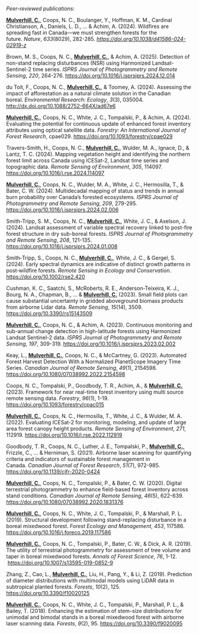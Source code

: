*Peer-reviewed publications:*

[**Mulverhill, C.**]{.underline}, Coops, N. C., Boulanger, Y., Hoffman, K. M., Cardinal Christianson, A., Daniels, L. D., ... & Achim, A. (2024). Wildfires are spreading fast in Canada—we must strengthen forests for the future. *Nature*, *633*(8029), 282-285. [*https://doi.org/10.1038/d41586-024-02919-z*](https://doi.org/10.1038/d41586-024-02919-z)

Brown, M. S., Coops, N. C., [**Mulverhill, C.**]{.underline}, & Achim, A. (2025). Detection of non-stand replacing disturbances (NSR) using Harmonized Landsat-Sentinel-2 time series. *ISPRS Journal of Photogrammetry and Remote Sensing*, *220*, 264-276. <https://doi.org/10.1016/j.isprsjprs.2024.12.014>

du Toit, F., Coops, N. C., [**Mulverhill, C.**]{.underline}, & Toomey, A. (2024). Assessing the impact of afforestation as a natural climate solution in the Canadian boreal. *Environmental Research: Ecology*, *3*(3), 035004. <http://dx.doi.org/10.1088/2752-664X/ad67e6>

[**Mulverhill, C.**]{.underline}, Coops, N. C., White, J. C., Tompalski, P., & Achim, A. (2024). Evaluating the potential for continuous update of enhanced forest inventory attributes using optical satellite data. *Forestry: An International Journal of Forest Research*, cpae029. <https://doi.org/10.1093/forestry/cpae029>

Travers-Smith, H., Coops, N. C., [**Mulverhill, C.**]{.underline}, Wulder, M. A., Ignace, D., & Lantz, T. C. (2024). Mapping vegetation height and identifying the northern forest limit across Canada using ICESat-2, Landsat time series and topographic data. *Remote Sensing of Environment*, *305*, 114097. <https://doi.org/10.1016/j.rse.2024.114097>

[**Mulverhill, C.**]{.underline}, Coops, N. C., Wulder, M. A., White, J. C., Hermosilla, T., & Bater, C. W. (2024). Multidecadal mapping of status and trends in annual burn probability over Canada’s forested ecosystems. *ISPRS Journal of Photogrammetry and Remote Sensing*, *209*, 279-295. <https://doi.org/10.1016/j.isprsjprs.2024.02.006>

Smith-Tripp, S. M., Coops, N. C., [**Mulverhill, C.**]{.underline}, White, J. C., & Axelson, J. (2024). Landsat assessment of variable spectral recovery linked to post-fire forest structure in dry sub-boreal forests. *ISPRS Journal of Photogrammetry and Remote Sensing*, *208*, 121-135. <https://doi.org/10.1016/j.isprsjprs.2024.01.008>

Smith‐Tripp, S., Coops, N. C., [**Mulverhill, C.**]{.underline}, White, J. C., & Gergel, S. (2024). Early spectral dynamics are indicative of distinct growth patterns in post‐wildfire forests. *Remote Sensing in Ecology and Conservation*. <https://doi.org/10.1002/rse2.420>

Cushman, K. C., Saatchi, S., McRoberts, R. E., Anderson-Teixeira, K. J., Bourg, N. A., Chapman, B., ... & [**Mulverhill, C.**]{.underline} (2023). Small field plots can cause substantial uncertainty in gridded aboveground biomass products from airborne Lidar data. *Remote Sensing*, *15*(14), 3509. <https://doi.org/10.3390/rs15143509>

[**Mulverhill, C.**]{.underline}, Coops, N. C., & Achim, A. (2023). Continuous monitoring and sub-annual change detection in high-latitude forests using Harmonized Landsat Sentinel-2 data. *ISPRS Journal of Photogrammetry and Remote Sensing*, *197*, 309-319. <https://doi.org/10.1016/j.isprsjprs.2023.02.002>

Keay, L., [**Mulverhill, C.**]{.underline}, Coops, N. C., & McCartney, G. (2023). Automated Forest Harvest Detection With a Normalized PlanetScope Imagery Time Series. *Canadian Journal of Remote Sensing*, *49*(1), 2154598. <https://doi.org/10.1080/07038992.2022.2154598>

Coops, N. C., Tompalski, P., Goodbody, T. R., Achim, A., & [**Mulverhill, C.**]{.underline} (2023). Framework for near real-time forest inventory using multi source remote sensing data. *Forestry*, *96*(1), 1-19. <https://doi.org/10.1093/forestry/cpac015>

[**Mulverhill, C.**]{.underline}, Coops, N. C., Hermosilla, T., White, J. C., & Wulder, M. A. (2022). Evaluating ICESat-2 for monitoring, modeling, and update of large area forest canopy height products. *Remote Sensing of Environment*, *271*, 112919. <https://doi.org/10.1016/j.rse.2022.112919>

Goodbody, T. R., Coops, N. C., Luther, J. E., Tompalski, P., [**Mulverhill, C.**]{.underline}, Frizzle, C., ... & Herniman, S. (2021). Airborne laser scanning for quantifying criteria and indicators of sustainable forest management in Canada. *Canadian Journal of Forest Research*, *51*(7), 972-985. <https://doi.org/10.1139/cjfr-2020-0424>

[**Mulverhill, C.**]{.underline}, Coops, N. C., Tompalski, P., & Bater, C. W. (2020). Digital terrestrial photogrammetry to enhance field-based forest inventory across stand conditions. *Canadian Journal of Remote Sensing*, *46*(5), 622-639. <https://doi.org/10.1080/07038992.2020.1831376>

[**Mulverhill, C.**]{.underline}, Coops, N. C., White, J. C., Tompalski, P., & Marshall, P. L. (2019). Structural development following stand-replacing disturbance in a boreal mixedwood forest. *Forest Ecology and Management*, *453*, 117586. <https://doi.org/10.1016/j.foreco.2019.117586>

[**Mulverhill, C.**]{.underline}, Coops, N. C., Tompalski, P., Bater, C. W., & Dick, A. R. (2019). The utility of terrestrial photogrammetry for assessment of tree volume and taper in boreal mixedwood forests. *Annals of Forest Science*, *76*, 1-12.  <https://doi.org/10.1007/s13595-019-0852-9>

Zhang, Z., Cao, L., [**Mulverhill, C.**]{.underline}, Liu, H., Pang, Y., & Li, Z. (2019). Prediction of diameter distributions with multimodal models using LiDAR data in subtropical planted forests. *Forests*, *10*(2), 125. <https://doi.org/10.3390/f10020125>

[**Mulverhill, C.**]{.underline}, Coops, N. C., White, J. C., Tompalski, P., Marshall, P. L., & Bailey, T. (2018). Enhancing the estimation of stem-size distributions for unimodal and bimodal stands in a boreal mixedwood forest with airborne laser scanning data. *Forests*, *9*(2), 95. <https://doi.org/10.3390/f9020095>
